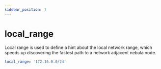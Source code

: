 ```yaml
---
sidebar_position: 7
---
```


# local_range

Local range is used to define a hint about the local network range, which speeds up discovering the fastest path to a network adjacent nebula node.

```yml
local_range: '172.16.0.0/24'
```
